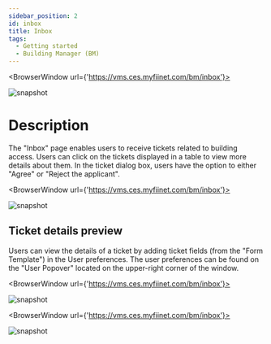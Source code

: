 ---
sidebar_position: 2
id: inbox
title: Inbox
tags:
  - Getting started
  - Building Manager (BM)
---


<BrowserWindow url={'https://vms.ces.myfiinet.com/bm/inbox'}>

![snapshot](/assets/bm/bm-inbox-zh-hant.png)

</BrowserWindow>

# Description

The "Inbox" page enables users to receive tickets related to building access. Users can click on the tickets displayed in a table to view more details about them. In the ticket dialog box, users have the option to either "Agree" or "Reject the applicant".

<BrowserWindow url={'https://vms.ces.myfiinet.com/bm/inbox'}>

![snapshot](/assets/bm/bm-inbox-ticket-zh-hant.png)

</BrowserWindow>

## Ticket details preview

Users can view the details of a ticket by adding ticket fields (from the "Form Template") in the User preferences. The user preferences can be found on the "User Popover" located on the upper-right corner of the window.

<BrowserWindow url={'https://vms.ces.myfiinet.com/bm/inbox'}>

![snapshot](/assets/bm/bm-inbox-details-zh-hant.png)

</BrowserWindow>

<BrowserWindow url={'https://vms.ces.myfiinet.com/bm/inbox'}>

![snapshot](/assets/bm/bm-user-preference-zh-hant.png)

</BrowserWindow>
